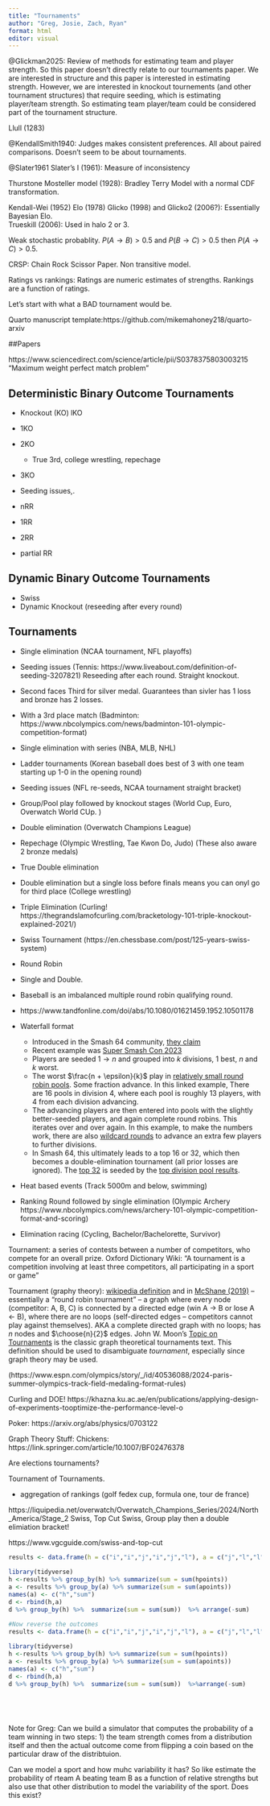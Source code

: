```yaml
---
title: "Tournaments"
author: "Greg, Josie, Zach, Ryan"
format: html
editor: visual
---
```


@Glickman2025: Review of methods for estimating team and player strength. So this paper doesn't directly relate to our tournaments paper. We are interested in structure and this paper is interested in estimating strength. However, we are interested in knockout tournements (and other tournament structures) that require seeding, which is estimating player/team strength. So estimating team player/team could be considered part of the tournament structure.

Llull (1283)

@KendallSmith1940: Judges makes consistent preferences. All about paired comparisons. Doesn't seem to be about tournaments.

@Slater1961 Slater's I (1961): Measure of inconsistency

Thurstone Mosteller model (1928): Bradley Terry Model with a normal CDF transformation.

Kendall-Wei (1952) Elo (1978) Glicko (1998) and Glicko2 (2006?): Essentially Bayesian Elo.\
Trueskill (2006): Used in halo 2 or 3.

Weak stochastic probablity. $P(A \rightarrow B) > 0.5$ and $P(B \rightarrow C) > 0.5$ then $P(A \rightarrow C) > 0.5$.

CRSP: Chain Rock Scissor Paper. Non transitive model.

Ratings vs rankings: Ratings are numeric estimates of strengths. Rankings are a function of ratings.

Let's start with what a BAD tournament would be.

Quarto manuscript template:https://github.com/mikemahoney218/quarto-arxiv

##Papers

https://www.sciencedirect.com/science/article/pii/S0378375803003215 "Maximum weight perfect match problem"

## Deterministic Binary Outcome Tournaments

-   Knockout (KO) lKO

-   1KO

-   2KO

    -   True 3rd, college wrestling, repechage

-   3KO

-   Seeding issues,.

-   nRR

-   1RR

-   2RR

-   partial RR

## Dynamic Binary Outcome Tournaments

-   Swiss
-   Dynamic Knockout (reseeding after every round)

## Tournaments

-   Single elimination (NCAA tournament, NFL playoffs)

-   Seeding issues (Tennis: https://www.liveabout.com/definition-of-seeding-3207821) Reseeding after each round. Straight knockout.\

-   Second faces Third for silver medal. Guarantees than sivler has 1 loss and bronze has 2 losses.\

-   With a 3rd place match (Badminton: https://www.nbcolympics.com/news/badminton-101-olympic-competition-format)

-   Single elimination with series (NBA, MLB, NHL)

-   Ladder tournaments (Korean baseball does best of 3 with one team starting up 1-0 in the opening round)

-   Seeding issues (NFL re-seeds, NCAA tournament straight bracket)

-   Group/Pool play followed by knockout stages (World Cup, Euro, Overwatch World CUp. )

-   Double elimination (Overwatch Champions League)

-   Repechage (Olympic Wrestling, Tae Kwon Do, Judo) (These also aware 2 bronze medals)

-   True Double elimination

-   Double elimination but a single loss before finals means you can onyl go for third place (College wrestling)

-   Triple Elimination (Curling! https://thegrandslamofcurling.com/bracketology-101-triple-knockout-explained-2021/)

-   Swiss Tournament (https://en.chessbase.com/post/125-years-swiss-system)

-   Round Robin

-   Single and Double.\

-   Baseball is an imbalanced multiple round robin qualifying round.

-   https://www.tandfonline.com/doi/abs/10.1080/01621459.1952.10501178

-   Waterfall format

    -   Introduced in the Smash 64 community, [they claim](https://thesmashwriter.wordpress.com/2017/04/24/what-is-a-waterfall-bracket/)
    -   Recent example was [Super Smash Con 2023](https://www.start.gg/tournament/super-smash-con-2023/event/64-1v1-singles/overview)
    -   Players are seeded $1 \rightarrow n$ and grouped into $k$ divisions, 1 best, $n$ and $k$ worst.
    -   The worst $\frac{n + \epsilon}{k}$ play in [relatively small round robin pools](https://www.start.gg/tournament/super-smash-con-2023/event/64-1v1-singles/brackets/1184919/1833431). Some fraction advance. In this linked example, There are 16 pools in division 4, where each pool is roughly 13 players, with 4 from each division advancing.
    -   The advancing players are then entered into pools with the slightly better-seeded players, and again complete round robins. This iterates over and over again. In this example, to make the numbers work, there are also [wildcard rounds](https://www.start.gg/tournament/super-smash-con-2023/event/64-1v1-singles/brackets/1184927/1833460) to advance an extra few players to further divisions.
    -   In Smash 64, this ultimately leads to a top 16 or 32, which then becomes a double-elimination tournament (all prior losses are ignored). The [top 32](https://www.start.gg/tournament/super-smash-con-2023/event/64-1v1-singles/brackets/1184923/1833456) is seeded by the [top division pool results](https://www.start.gg/tournament/super-smash-con-2023/event/64-1v1-singles/brackets/1184922/1833451).

-   Heat based events (Track 5000m and below, swimming)

-   Ranking Round followed by single elimination (Olympic Archery https://www.nbcolympics.com/news/archery-101-olympic-competition-format-and-scoring)

-   Elimination racing (Cycling, Bachelor/Bachelorette, Survivor)

Tournament: a series of contests between a number of competitors, who compete for an overall prize. Oxford Dictionary Wiki: "A tournament is a competition involving at least three competitors, all participating in a sport or game"

Tournament (graphy theory): [wikipedia definition](https://en.wikipedia.org/wiki/Tournament_(graph_theory)) and in [McShane (2019)](https://scholar.smu.edu/hum_sci_statisticalscience_etds/13/) -- essentially a "round robin tournament" -- a graph where every node (competitor: A, B, C) is connected by a directed edge (win A -\> B or lose A \<- B), where there are no loops (self-directed edges -- competitors cannot play against themselves). AKA a complete directed graph with no loops; has $n$ nodes and $\choose{n}{2}$ edges. John W. Moon's [Topic on Tournaments](https://www.gutenberg.org/ebooks/42833) is the classic graph theoretical tournaments text. This definition should be used to disambiguate *tournament*, especially since graph theory may be used.

(https://www.espn.com/olympics/story/\_/id/40536088/2024-paris-summer-olympics-track-field-medaling-format-rules)

Curling and DOE! https://khazna.ku.ac.ae/en/publications/applying-design-of-experiments-tooptimize-the-performance-level-o

Poker: https://arxiv.org/abs/physics/0703122

Graph Theory Stuff: Chickens: https://link.springer.com/article/10.1007/BF02476378

Are elections tournaments?

Tournament of Tournaments.

-   aggregation of rankings (golf fedex cup, formula one, tour de france)

https://liquipedia.net/overwatch/Overwatch_Champions_Series/2024/North_America/Stage_2 Swiss, Top Cut Swiss, Group play then a double elimiation bracket!

https://www.vgcguide.com/swiss-and-top-cut

```r
results <- data.frame(h = c("i","i","j","i","j","l"), a = c("j","l","l","k","k","k"), hpoints = c(3,3,3,1,1,1), apoints = c(0,0,0,1,1,1))
                
library(tidyverse)     
h <-results %>% group_by(h) %>% summarize(sum = sum(hpoints))  
a <- results %>% group_by(a) %>% summarize(sum = sum(apoints)) 
names(a) <- c("h","sum")
d <- rbind(h,a)
d %>% group_by(h) %>%  summarize(sum = sum(sum))  %>% arrange(-sum)

#Now reverse the outcomes
results <- data.frame(h = c("i","i","j","i","j","l"), a = c("j","l","l","k","k","k"), hpoints = c(0,0,0,1,1,1), apoints = c(3,3,3,1,1,1))
                
library(tidyverse)     
h <-results %>% group_by(h) %>% summarize(sum = sum(hpoints))  
a <- results %>% group_by(a) %>% summarize(sum = sum(apoints)) 
names(a) <- c("h","sum")
d <- rbind(h,a)
d %>% group_by(h) %>%  summarize(sum = sum(sum))  %>%arrange(-sum)


                 
                     
```

Note for Greg: Can we build a simulator that computes the probability of a team winning in two steps: 1) the team strength comes from a distribution itself and then the actual outcome come from flipping a coin based on the particular draw of the distribtuion.

Can we model a sport and how muhc variability it has? So like estimate the probability of rteam A beating team B as a function of relative strengths but also use that other distribution to model the variability of the sport. Does this exist?
